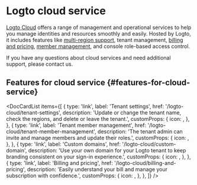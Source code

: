 
# Logto cloud service

[Logto Cloud](https://cloud.logto.io) offers a range of management and operational services to help you manage identities and resources smoothly and easily. Hosted by Logto, it includes features like [multi-region support](/logto-cloud/tenant-settings#tenant-region), tenant management, [billing and pricing](/logto-cloud/billing-and-pricing), [member management](/logto-cloud/tenant-member-management), and console role-based access control.

If you have any questions about cloud services and need additional support, please contact us.

## Features for cloud service \{#features-for-cloud-service}

<DocCardList
  items={[
    {
      type: 'link',
      label: 'Tenant settings',
      href: '/logto-cloud/tenant-settings',
      description:
        'Update or change the tenant name, check the regions, and delete or leave the tenant.',
      customProps: {
        icon: <TenantSettings />,
      },
    },
    {
      type: 'link',
      label: 'Tenant member management',
      href: '/logto-cloud/tenant-member-management',
      description: 'The tenant admin can invite and manage members and update their roles.',
      customProps: {
        icon: <TenantMemberManagement />,
      },
    },
    {
      type: 'link',
      label: 'Custom domains',
      href: '/logto-cloud/custom-domain',
      description:
        'Use your own domain for your Logto tenant to keep branding consistent on your sign-in experience.',
      customProps: {
        icon: <CustomDomains />,
      },
    },
    {
      type: 'link',
      label: 'Billing and pricing',
      href: '/logto-cloud/billing-and-pricing',
      description: 'Easily understand your bill and manage your subscription with confidence.',
      customProps: {
        icon: <PricingAndBilling />,
      },
    },
  ]}
/>
